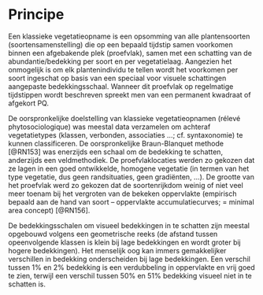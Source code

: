 # Principe

Een klassieke vegetatieopname is een opsomming van alle plantensoorten
(soortensamenstelling) die op een bepaald tijdstip samen voorkomen binnen een
afgebakende plek (proefvlak), samen met een schatting van de
abundantie/bedekking per soort en per vegetatielaag. Aangezien het onmogelijk is
om elk plantenindividu te tellen wordt het voorkomen per soort ingeschat op
basis van een speciaal voor visuele schattingen aangepaste bedekkingsschaal.
Wanneer dit proefvlak op regelmatige tijdstippen wordt beschreven spreekt men
van een permanent kwadraat of afgekort PQ.

De oorspronkelijke doelstelling van klassieke vegetatieopnamen (rélevé
phytosociologique) was meestal data verzamelen om achteraf vegetatietypes
(klassen, verbonden, associaties ...; cf. syntaxonomie) te kunnen classificeren.
De oorspronkelijke Braun-Blanquet methode [@RN153] was enerzijds
een schaal om de bedekking te schatten, anderzijds een veldmethodiek. De
proefvlaklocaties werden zo gekozen dat ze lagen in een goed ontwikkelde,
homogene vegetatie (in termen van het type vegetatie, dus geen randsituaties,
geen gradiënten, ...). De grootte van het proefvlak werd zo gekozen dat de
soortenrijkdom weinig of niet veel meer toenam bij het vergroten van de bekeken
oppervlakte (empirisch bepaald aan de hand van soort -- oppervlakte
accumulatiecurves; = minimal area concept) [@RN156].

De bedekkingsschalen om visueel bedekkingen in te schatten zijn meestal
opgebouwd volgens een geometrische reeks (de afstand tussen opeenvolgende
klassen is klein bij lage bedekkingen en wordt groter bij hogere bedekkingen).
Het menselijk oog kan immers gemakkelijker verschillen in bedekking
onderscheiden bij lage bedekkingen. Een verschil tussen 1% en 2% bedekking is
een verdubbeling in oppervlakte en vrij goed te zien, terwijl een verschil
tussen 50% en 51% bedekking visueel niet in te schatten is.

